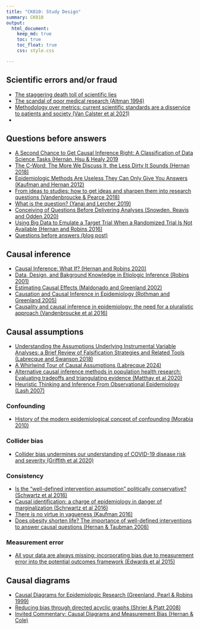 ```yaml
---
title: "CK010: Study Design"
summary: CK010
output:
  html_document:
    keep_md: true
    toc: true
    toc_float: true
    css: style.css

---
```




## Scientific errors and/or fraud

- [The staggering death toll of scientific lies](https://www.vox.com/future-perfect/368350/scientific-research-fraud-crime-jail-time)
- [The scandal of poor medical research (Altman 1994)](https://www.bmj.com/content/308/6924/283)
- [Methodology over metrics: current scientific standards are a disservice to patients and society (Van Calster et al 2021)](https://www.sciencedirect.com/science/article/pii/S0895435621001700)
- 


## Questions before answers

- [A Second Chance to Get Causal Inference Right: A Classification of Data Science Tasks (Hernán, Hsu & Healy 2019](https://www.tandfonline.com/doi/full/10.1080/09332480.2019.1579578)
- [The C-Word: The More We Discuss It, the Less Dirty It Sounds (Hernan 2018)](https://ajph.aphapublications.org/doi/full/10.2105/AJPH.2018.304392)
- [Epidemiologic Methods Are Useless They Can Only Give You Answers (Kaufman and Hernan 2012)](https://journals.lww.com/epidem/Fulltext/2012/11000/Commentary___Epidemiologic_Methods_Are_UselessThey.3.aspx)
- [From ideas to studies: how to get ideas and sharpen them into research questions (Vandenbroucke & Pearce 2018)](https://www.ncbi.nlm.nih.gov/pmc/articles/PMC5846748/) 
- [What is the question? (Yanai and Lercher 2019)](https://genomebiology.biomedcentral.com/articles/10.1186/s13059-019-1902-1)
- [Conceiving of Questions Before Delivering Analyses (Snowden, Reavis and Odden 2020)](https://pubmed.ncbi.nlm.nih.gov/32501813/)
- [Using Big Data to Emulate a Target Trial When a Randomized Trial Is Not Available (Hernan and Robins 2016)](https://pubmed.ncbi.nlm.nih.gov/26994063/)
- [Questions before answers (blog post)](https://www.jeremylabrecque.org/post/questions_before_answers)

## Causal inference

- [Causal Inference: What If? (Hernan and Robins 2020) ](https://www.hsph.harvard.edu/miguel-hernan/wp-content/uploads/sites/1268/2024/01/hernanrobins_WhatIf_2jan24.pdf)
- [Data, Design, and Bakground Knowledge in Etiologic Inference (Robins 2001)](https://pubmed.ncbi.nlm.nih.gov/11338312/)
- [Estimating Causal Effects (Maldonado and Greenland 2002)](https://academic.oup.com/ije/article/31/2/422/2951425)
- [Causation and Causal Inference in Epidemiology (Rothman and Greenland 2005)](https://ajph.aphapublications.org/doi/full/10.2105/AJPH.2004.059204)
- [Causality and causal inference in epidemiology: the need for a pluralistic approach (Vandenbroucke et al 2016)](https://academic.oup.com/ije/article/45/6/1776/2617148)

## Causal assumptions


- [Understanding the Assumptions Underlying Instrumental Variable Analyses: a Brief Review of Falsification Strategies and Related Tools (Labrecque and Swanson 2018)](https://pubmed.ncbi.nlm.nih.gov/30148040/)
- [A Whirlwind Tour of Causal Assumptions (Labrecque 2024)](files/whirlwind.pdf)
- [Alternative causal inference methods in population health research: Evaluating tradeoffs and triangulating evidence (Matthay et al 2020)](https://pubmed.ncbi.nlm.nih.gov/31890846/)
- [Heuristic Thinking and Inference From Observational Epidemiology (Lash 2007)](https://journals.lww.com/epidem/fulltext/2007/01000/heuristic_thinking_and_inference_from.13.aspx)

### Confounding

- [History of the modern epidemiological concept of confounding (Morabia 2010)](https://jech.bmj.com/content/65/4/297)

### Collider bias

- [Collider bias undermines our understanding of COVID-19 disease risk and severity (Griffith et al 2020)](https://www.nature.com/articles/s41467-020-19478-2)

### Consistency

- [Is the “well-defined intervention assumption” politically conservative? (Schwartz et al 2016)](https://www.sciencedirect.com/science/article/pii/S0277953615301933)
- [Causal identification: a charge of epidemiology in danger of marginalization (Schrwartz et al 2016)](https://pubmed.ncbi.nlm.nih.gov/27237595/)
- [There is no virtue in vagueness (Kaufman 2016)](https://www.sciencedirect.com/science/article/pii/S1047279716302824)
- [Does obesity shorten life? The importance of well-defined interventions to answer causal questions (Hernan & Taubman 2008)](https://www.nature.com/articles/ijo200882)

### Measurement error

- [All your data are always missing: incorporating bias due to measurement error into the potential outcomes framework (Edwards et al 2015)](https://academic.oup.com/ije/article/44/4/1452/667247)


## Causal diagrams

- [Causal Diagrams for Epidemiologic Research (Greenland, Pearl & Robins 1999)](https://journals.lww.com/epidem/Abstract/1999/01000/Causal_Diagrams_for_Epidemiologic_Research.8.aspx)
- [Reducing bias through directed acyclic graphs (Shrier & Platt 2008)](https://bmcmedresmethodol.biomedcentral.com/articles/10.1186/1471-2288-8-70)
- [Invited Commentary: Causal Diagrams and Measurement Bias (Hernan & Cole)](https://academic.oup.com/aje/article/170/8/959/145135)

